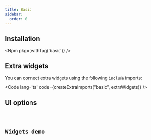 ```yaml
---
title: Basic
sidebar:
  order: 0
---
```






## Installation

<Npm pkg={withTag('basic')} />

## Extra widgets

You can connect extra widgets using the following `include` imports:

<Code lang='ts' code={createExtraImports("basic", extraWidgets)} />

## UI options

<Code code={uiOptionsCode} lang="typescript" />

## Widgets demo

<Tabs>
  <TabItem label='Form'>
    <FormCard>
      <Form client:only="svelte" />
    </FormCard>
  </TabItem>
  <TabItem label="JSON Schema" >
    <Code lang="json" code={JSON.stringify(schemas.schema, replacer, 2)} />
  </TabItem>
  <TabItem label="UI Schema">
    <Code lang="json" code={JSON.stringify(schemas.uiSchema, replacer, 2)} />
  </TabItem>
</Tabs>
